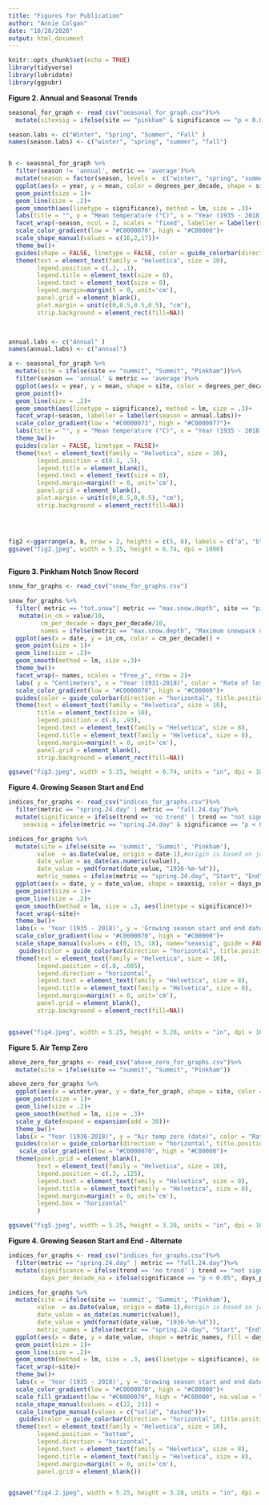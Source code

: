 ```yaml
---
title: "Figures for Publication"
author: "Annie Colgan"
date: "10/28/2020"
output: html_document
---
```


```r
knitr::opts_chunk$set(echo = TRUE)
library(tidyverse)
library(lubridate)
library(ggpubr)
```


**Figure 2. Annual and Seasonal Trends**
```r
seasonal_for_graph <- read_csv("seasonal_for_graph.csv")%>%
  mutate(sitexsig = ifelse(site == "pinkham" & significance == "p < 0.05", "p_sig", ifelse( site == "pinkham" & significance == "p > 0.05", "p_insig", ifelse(site == "summit" & significance == "p < 0.05", "s_sig", "s_insig"))))

season.labs <- c("Winter", "Spring", "Summer", "Fall" )
names(season.labs) <- c("winter", "spring", "summer", "fall")


b <- seasonal_for_graph %>%
  filter(season != 'annual', metric == 'average')%>%
  mutate(season = factor(season, levels =  c("winter", "spring", "summer", "fall")))%>%
  ggplot(aes(x = year, y = mean, color = degrees_per_decade, shape = sitexsig)) +
  geom_point(size = 1)+
  geom_line(size = .2)+
  geom_smooth(aes(linetype = significance), method = lm, size = .3)+
  labs(title = "", y = "Mean temperature (°C)", x = "Year (1935 - 2018)", color = "Rate of change (°C per decade)")+
  facet_wrap(~season, ncol = 2, scales = "fixed", labeller = labeller(season = season.labs))+
  scale_color_gradient(low = "#C0000070", high = "#C00000")+
  scale_shape_manual(values = c(16,2,17))+
  theme_bw()+
  guides(shape = FALSE, linetype = FALSE, color = guide_colorbar(direction = "horizontal", title.position = "top"))+
  theme(text = element_text(family = "Helvetica", size = 10),
        legend.position = c(.2, .1),
        legend.title = element_text(size = 8),
        legend.text = element_text(size = 8),
        legend.margin=margin(t = 0, unit='cm'),
        panel.grid = element_blank(),
        plot.margin = unit(c(0,0.5,0.5,0.5), "cm"),
        strip.background = element_rect(fill=NA))

 

annual.labs <- c("Annual" )
names(annual.labs) <- c("annual")

a <- seasonal_for_graph %>%
  mutate(site = ifelse(site == "summit", "Summit", "Pinkham"))%>%
  filter(season == 'annual' & metric == 'average')%>%
  ggplot(aes(x = year, y = mean, shape = site, color = degrees_per_decade))+
  geom_point()+
  geom_line(size = .2)+
  geom_smooth(aes(linetype = significance), method = lm, size = .3)+
  facet_wrap(~season, labeller = labeller(season = annual.labs))+
  scale_color_gradient(low = "#C0000073", high = "#C0000077")+
  labs(title = "", y = "Mean temperature (°C)", x = "Year (1935 - 2018)")+
  theme_bw()+
  guides(color = FALSE, linetype = FALSE)+
  theme(text = element_text(family = "Helvetica", size = 10),
        legend.position = c(0.1, .5),
        legend.title = element_blank(), 
        legend.text = element_text(size = 8),
        legend.margin=margin(t = 0, unit='cm'),
        panel.grid = element_blank(),
        plot.margin = unit(c(0,0.5,0,0.5), "cm"),
        strip.background = element_rect(fill=NA))


  

fig2 <-ggarrange(a, b, nrow = 2, heights = c(5, 8), labels = c("a", "b"), font.label = list(face = "plain"))
ggsave("fig2.jpeg", width = 5.25, height = 6.74, dpi = 1000)
  
```


**Figure 3. Pinkham Notch Snow Record**
```r
snow_for_graphs <- read_csv("snow_for_graphs.csv")

snow_for_graphs %>% 
  filter( metric == "tot.snow"| metric == "max.snow.depth", site == "pinkham")%>%
   mutate(in_cm = value/10,
         cm_per_decade = days_per_decade/10,
         names = ifelse(metric == "max.snow.depth", "Maximum snowpack depth", "Total snowfall"))%>%
  ggplot(aes(x = date, y = in_cm, color = cm_per_decade)) +
  geom_point(size = 1)+
  geom_line(size = .2)+
  geom_smooth(method = lm, size =.3)+
  theme_bw()+
  facet_wrap(~ names, scales = "free_y", nrow = 2)+
  labs( y = "Centimeters", x = "Year (1931-2018)", color = "Rate of loss (cm per decade)")+
  scale_color_gradient(low = "#C0000070", high = "#C00000")+
  guides(color = guide_colorbar(direction = "horizontal", title.position = "top"))+
  theme(text = element_text(family = "Helvetica", size = 10),
        title = element_text(size = 10),
        legend.position = c(.8, .93),
        legend.text = element_text(family = "Helvetica", size = 8),
        legend.title = element_text(family = "Helvetica", size = 8),
        legend.margin=margin(t = 0, unit='cm'),
        panel.grid = element_blank(),
        strip.background = element_rect(fill=NA))

ggsave("fig3.jpeg", width = 5.25, height = 6.74, units = "in", dpi = 1000)
```


**Figure 4. Growing Season Start and End**

```r
indices_for_graphs <- read_csv("indices_for_graphs.csv")%>%
  filter(metric == "spring.24.day" | metric == "fall.24.day")%>%
  mutate(significance = ifelse(trend == 'no trend' | trend == "not significant", "p > 0.05","p < 0.05"),
    seaxsig = ifelse(metric == "spring.24.day" & significance == "p < 0.05", "s_sig", ifelse( metric == "2pring.24.day" & significance == "p > 0.05", "s_insig", ifelse(metric == "fall.24.day" & significance == "p < 0.05", "f_sig", "f_insig"))))

indices_for_graphs %>%
  mutate(site = ifelse(site == 'summit', 'Summit', 'Pinkham'),
        value  = as.Date(value, origin = date-1),#origin is based on jan 1st being day 0, whereas doy is based on jan 1st being day 1, date-1 corrects for this by starting the origin at yearbefore-12-31
        date_value = as_date(as.numeric(value)),
        date_value = ymd(format(date_value, "1936-%m-%d")),
        metric_names = ifelse(metric == "spring.24.day", "Start", "End"))%>%
  ggplot(aes(x = date, y = date_value, shape = seaxsig, color = days_per_decade))+
  geom_point(size = 1)+
  geom_line(size = .2)+
  geom_smooth(method = lm, size = .3, aes(linetype = significance))+
  facet_wrap(~site)+
  theme_bw()+
  labs(x = 'Year (1935 - 2018)', y = 'Growing season start and end date', shape = "", color = "Rate of change (days per decade)", linetype = "")+
  scale_color_gradient(low = "#C0000070", high = "#C00000")+
  scale_shape_manual(values = c(0, 15, 18), name="seaxsig", guide = FALSE) +
   guides(color = guide_colorbar(direction = "horizontal", title.position = "top", barheight = unit(0.1, "in")), linetype = FALSE)+
  theme(text = element_text(family = "Helvetica", size = 10),
        legend.position = c(.8, .085),
        legend.direction = "horizontal",
        legend.text = element_text(family = "Helvetica", size = 8),
        legend.title = element_text(family = "Helvetica", size = 8),
        legend.margin=margin(t = 0, unit='cm'),
        panel.grid = element_blank(),
        strip.background = element_rect(fill=NA))


ggsave("fig4.jpeg", width = 5.25, height = 3.28, units = "in", dpi = 1000)
```

**Figure 5. Air Temp Zero**
```r
above_zero_for_graphs <- read_csv("above_zero_for_graphs.csv")%>%
  mutate(site = ifelse(site == "summit", "Summit", "Pinkham"))

above_zero_for_graphs %>%
  ggplot(aes(x = winter.year, y = date_for_graph, shape = site, color = days_per_decade))+
  geom_point(size = 1)+
  geom_line(size = .2)+
  geom_smooth(method = lm, size = .3)+
  scale_y_date(expand = expansion(add = 30))+
  theme_bw()+
  labs(x = "Year (1936-2018)", y = "Air temp zero (date)", color = "Rate of change (days per decade)", shape = "")+
  guides(color = guide_colorbar(direction = "horizontal", title.position = "top", barheight = unit(0.1, "in")))+
   scale_color_gradient(low = "#C0000070", high = "#C00000")+
  theme(panel.grid = element_blank(),
        text = element_text(family = "Helvetica", size = 10),
        legend.position = c(.3, .125),
        legend.text = element_text(family = "Helvetica", size = 8),
        legend.title = element_text(family = "Helvetica", size = 8),
        legend.margin=margin(t = 0, unit='cm'), 
        legend.box = "horizontal"
        )

ggsave("fig5.jpeg", width = 5.25, height = 3.28, units = "in", dpi = 1000 )
```


**Figure 4. Growing Season Start and End - Alternate**

```r
indices_for_graphs <- read_csv("indices_for_graphs.csv")%>%
  filter(metric == "spring.24.day" | metric == "fall.24.day")%>%
  mutate(significance = ifelse(trend == 'no trend' | trend == "not significant", "p > 0.05","p < 0.05"),
         days_per_decade_na = ifelse(significance == "p < 0.05", days_per_decade, NA))

indices_for_graphs %>%
  mutate(site = ifelse(site == 'summit', 'Summit', 'Pinkham'),
        value  = as.Date(value, origin = date-1),#origin is based on jan 1st being day 0, whereas doy is based on jan 1st being day 1, date-1 corrects for this by starting the origin at yearbefore-12-31
        date_value = as_date(as.numeric(value)),
        date_value = ymd(format(date_value, "1936-%m-%d")),
        metric_names = ifelse(metric == "spring.24.day", "Start", "End"))%>%
  ggplot(aes(x = date, y = date_value, shape = metric_names, fill = days_per_decade_na, color = days_per_decade))+
  geom_point(size = 1)+
  geom_line(size = .2)+
  geom_smooth(method = lm, size = .3, aes(linetype = significance), se = FALSE)+
  facet_wrap(~site)+
  theme_bw()+
  labs(x = 'Year (1935 - 2018)', y = 'Growing season start and end date', shape = "", color = "Rate of change (days per decade)", linetype = "", metric = "")+
  scale_color_gradient(low = "#C0000070", high = "#C00000")+
  scale_fill_gradient(low = "#C0000070", high = "#C00000", na.value = "#1C00ff00")+
  scale_shape_manual(values = c(22, 23)) +
  scale_linetype_manual(values = c("solid", "dashed"))+
   guides(color = guide_colorbar(direction = "horizontal", title.position = "top", barheight = unit(0.1, "in")), fill = FALSE, linetype = guide_legend())+
  theme(text = element_text(family = "Helvetica", size = 10),
        legend.position = "bottom",
        legend.direction = "horizontal",
        legend.text = element_text(family = "Helvetica", size = 8),
        legend.title = element_text(family = "Helvetica", size = 8),
        legend.margin=margin(t = 0, unit='cm'),
        panel.grid = element_blank())


ggsave("fig4.2.jpeg", width = 5.25, height = 3.28, units = "in", dpi = 1000)
```


